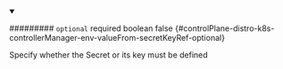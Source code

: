 
<details className="config-field" data-expandable="false" open>
<summary>

######### `optional` <span className="config-field-required" data-required="false">required</span> <span className="config-field-type">boolean</span> <span className="config-field-default">false</span> <span className="config-field-enum"></span> {#controlPlane-distro-k8s-controllerManager-env-valueFrom-secretKeyRef-optional}

Specify whether the Secret or its key must be defined

</summary>



</details>
